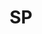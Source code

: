 ---
title: SP
description: Nintendo Switch Homebrewing Guide
template: splash
hero:
  tagline: A homebrewing guide for the <strong>Nintendo Switch</strong>
  image:
    file: ../../assets/SP-logo-light.svg
  actions:
    - text: Get Started
      link: /introduction/faq
      icon: right-arrow
    - text: View Github
      link: https://github.com/sylvixor/sp
      icon: external
      variant: minimal
    - text: D00M
      link: /play-doom
      icon: external
      variant: minimal
---